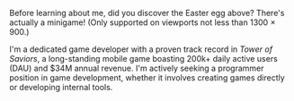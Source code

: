 Before learning about me, did you discover the Easter egg above? There's actually a minigame! (Only supported on viewports not less than 1300 × 900.)

I'm a dedicated game developer with a proven track record in *Tower of Saviors*, a long-standing mobile game boasting 200k+ daily active users (DAU) and $34M annual revenue. I'm actively seeking a programmer position in game development, whether it involves creating games directly or developing internal tools.
